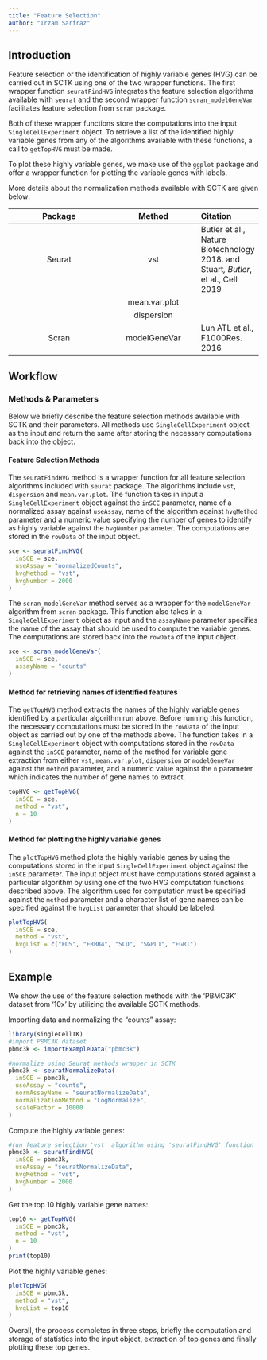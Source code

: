 ```yaml
---
title: "Feature Selection"
author: "Irzam Sarfraz"
---
```


## Introduction

Feature selection or the identification of highly variable genes (HVG) can be carried out in SCTK using one of the two wrapper functions. The first wrapper function `seuratFindHVG` integrates the feature selection algorithms available with `seurat` and the second wrapper function `scran_modelGeneVar` facilitates feature selection from `scran` package.

Both of these wrapper functions store the computations into the input `SingleCellExperiment` object. To retrieve a list of the identified highly variable genes from any of the algorithms available with these functions, a call to `getTopHVG` must be made. 

To plot these highly variable genes, we make use of the `ggplot` package and offer a wrapper function for plotting the variable genes with labels.

More details about the normalization methods available with SCTK are given
below:

| Package | Method         |             Citation                                                                |
| :-----: | :----:         | :---                                                                                |
| Seurat  | vst            | Butler et al., Nature Biotechnology 2018.  and  Stuart*, Butler*, et al., Cell 2019 |
|         | mean.var.plot  |                                                                                     |
|         | dispersion     |                                                                                     |
| Scran   | modelGeneVar   | Lun ATL et al., F1000Res. 2016                                                      |

## Workflow

### Methods & Parameters

Below we briefly describe the feature selection methods available with SCTK and their parameters. All methods use `SingleCellExperiment` object as the input and return the same after storing the necessary computations back into the object.

#### Feature Selection Methods

The `seuratFindHVG` method is a wrapper function for all feature selection algorithms included with `seurat` package. The algorithms include `vst`, `dispersion` and `mean.var.plot`. The function takes in input a `SingleCellExperiment` object against the `inSCE` parameter, name of a normalized assay against `useAssay`, name of the algorithm against `hvgMethod` parameter and a numeric value specifying the number of genes to identify as highly variable against the `hvgNumber` parameter. The computations are stored in the `rowData` of the input object.

```R
sce <- seuratFindHVG(
  inSCE = sce,
  useAssay = "normalizedCounts",
  hvgMethod = "vst",
  hvgNumber = 2000
)
```

The `scran_modelGeneVar` method serves as a wrapper for the `modelGeneVar` algorithm from `scran` package. This function also takes in a `SingleCellExperiment` object as input and the `assayName` parameter specifies the name of the assay that should be used to compute the variable genes. The computations are stored back into the `rowData` of the input object.

```R
sce <- scran_modelGeneVar(
  inSCE = sce,
  assayName = "counts"
)
```

#### Method for retrieving names of identified features

The `getTopHVG` method extracts the names of the highly variable genes identified by a particular algorithm run above. Before running this function, the necessary computations must be stored in the `rowData` of the input object as carried out by one of the methods above. The function takes in a `SingleCellExperiment` object with computations stored in the `rowData` against the `inSCE` parameter, name of the method for variable gene extraction from either `vst`, `mean.var.plot`, `dispersion` or `modelGeneVar` against the `method` parameter, and a numeric value against the `n` parameter which indicates the number of gene names to extract.

```R
topHVG <- getTopHVG(
  inSCE = sce,
  method = "vst",
  n = 10
)
```

#### Method for plotting the highly variable genes
The `plotTopHVG` method plots the highly variable genes by using the computations stored in the input
`SingleCellExperiment` object against the `inSCE` parameter. The input object must have computations stored
against a particular algorithm by using one of the two HVG computation functions described above. The algorithm
used for computation must be specified against the `method` parameter and a character list of gene names can
be specified against the `hvgList` parameter that should be labeled.

```R
plotTopHVG(
  inSCE = sce,
  method = "vst",
  hvgList = c("FOS", "ERBB4", "SCD", "SGPL1", "EGR1")
)
```

## Example
We show the use of the feature selection methods with the 'PBMC3K' dataset from '10x' by utilizing the available SCTK methods.

Importing data and normalizing the "counts" assay:

```R
library(singleCellTK)
#import PBMC3K dataset
pbmc3k <- importExampleData("pbmc3k")

#normalize using Seurat methods wrapper in SCTK
pbmc3k <- seuratNormalizeData(
  inSCE = pbmc3k,
  useAssay = "counts",
  normAssayName = "seuratNormalizeData",
  normalizationMethod = "LogNormalize",
  scaleFactor = 10000
)
```

Compute the highly variable genes:

```R
#run feature selection 'vst' algorithm using 'seuratFindHVG' function
pbmc3k <- seuratFindHVG(
  inSCE = pbmc3k,
  useAssay = "seuratNormalizeData",
  hvgMethod = "vst",
  hvgNumber = 2000
)
```

Get the top 10 highly variable gene names:

```R
top10 <- getTopHVG(
  inSCE = pbmc3k,
  method = "vst",
  n = 10
)
print(top10)
```

Plot the highly variable genes:
```R
plotTopHVG(
  inSCE = pbmc3k,
  method = "vst",
  hvgList = top10
)
```

Overall, the process completes in three steps, briefly the computation and storage of statistics into
the input object, extraction of top genes and finally plotting these top genes.
